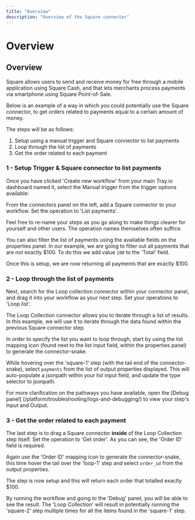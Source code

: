 ```yaml
---
title: "Overview"
description: "Overview of the Square connector"
---
```


# Overview

## Overview

Square allows users to send and receive money for free through a mobile application using Square Cash, and that lets merchants process payments via smartphone using Square Point-of-Sale.

Below is an example of a way in which you could potentially use the Square connector, to get orders related to payments equal to a certain amount of money.

The steps will be as follows:

1. Setup using a manual trigger and Square connector to list payments
2. Loop through the list of payments
3. Get the order related to each payment

### 1 - Setup Trigger & Square connector to list payments

Once you have clicked 'Create new workflow' from your main Tray.io dashboard named it, select the Manual trigger from the trigger options available:

From the connectors panel on the left, add a Square connector to your workflow. Set the operation to 'List payments'.

Feel free to re-name your steps as you go along to make things clearer for yourself and other users. The operation names themselves often suffice.

You can also filter the list of payments using the available fields on the properties panel. In our example, we are going to filter out all payments that are not exactly $100. To do this we add value `100` to the 'Total' field.

Once this is setup, we are now returning all payments that are exactly $100.

### 2 - Loop through the list of payments

Next, search for the Loop collection connector within your connector panel, and drag it into your workflow as your next step. Set your operations to 'Loop list'.

The Loop Collection connector allows you to iterate through a list of results. In this example, we will use it to iterate through the data found within the previous Square connector step.

In order to specify the list you want to loop through, start by using the list mapping icon (found next to the list input field, within the properties panel) to generate the connector-snake.

While hovering over the 'square-1' step (with the tail end of the connector-snake), select `payments` from the list of output properties displayed. This will auto-populate a jsonpath within your list input field, and update the type selector to jsonpath.

For more clarification on the pathways you have available, open the [Debug panel] (/platform/troubleshooting/logs-and-debugging/) to view your step's Input and Output.

### 3 - Get the order related to each payment

The last step is to drag a Square connector **inside** of the Loop Collection step itself. Set the operation to 'Get order'. As you can see, the 'Order ID' field is required.

Again use the 'Order ID' mapping icon to generate the connector-snake, this time hover the tail over the 'loop-1' step and select `order_id` from the output properties.

The step is now setup and this will return each order that totalled exactly $100.

By running the workflow and going to the 'Debug' panel, you will be able to see the result. The 'Loop Collection' will result in potentially running the 'square-2' step multiple times for all the items found in the 'square-1' step.
